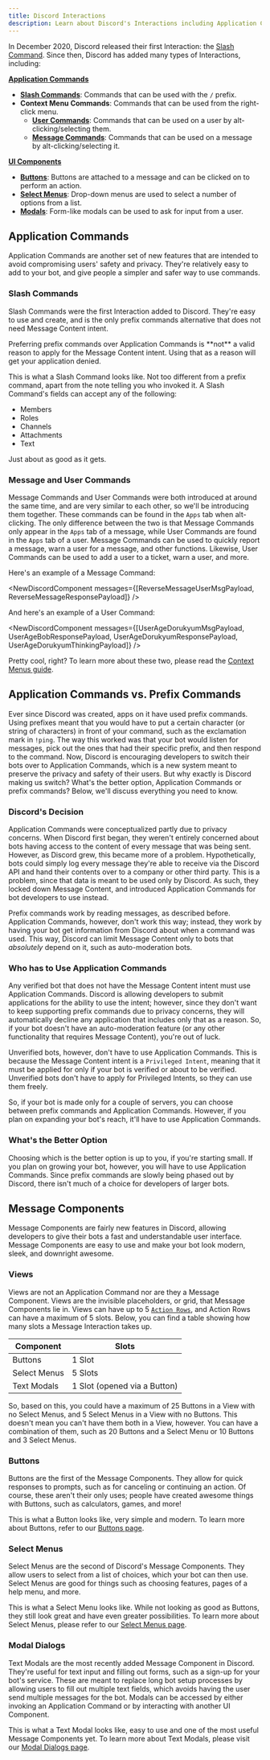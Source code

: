 ```yaml
---
title: Discord Interactions
description: Learn about Discord's Interactions including Application Commands and UI Components.
---
```



In December 2020, Discord released their first Interaction: the [Slash Command](https://discord.com/developers/docs/interactions/application-commands#slash-commands). Since then, Discord has added many types of Interactions, including:

**[Application Commands](https://discord.com/developers/docs/interactions/application-commands)**

- **[Slash Commands](https://discord.com/developers/docs/interactions/application-commands#slash-commands)**: Commands that can be used with the `/` prefix.
- **Context Menu Commands**: Commands that can be used from the right-click menu.
    - **[User Commands](https://discord.com/developers/docs/interactions/application-commands#user-commands)**: Commands that can be used on a user by alt-clicking/selecting them.
    - **[Message Commands](https://discord.com/developers/docs/interactions/application-commands#message-commands)**: Commands that can be used on a message by alt-clicking/selecting it.

**[UI Components](https://discord.com/developers/docs/interactions/message-components)**

- **[Buttons](https://discord.com/developers/docs/interactions/message-components#buttons)**: Buttons are attached to a message and can be clicked on to perform an action.
- **[Select Menus](https://discord.com/developers/docs/interactions/message-components#select-menus)**: Drop-down menus are used to select a number of options from a list.
- **[Modals](https://discord.com/developers/docs/interactions/message-components#text-inputs)**: Form-like modals can be used to ask for input from a user.

## Application Commands

Application Commands are another set of new features that are intended to avoid compromising users' safety and privacy. They're relatively easy to add to your bot, and give people a simpler and safer way to use commands.

### Slash Commands

Slash Commands were the first Interaction added to Discord. They're easy to use and create, and is the only prefix commands alternative that does not need Message Content intent.

<Aside type="note">
    Preferring prefix commands over Application Commands is **not** a valid reason to apply for the Message Content intent. Using that as a reason
    will get your application denied.
</Aside>

<NewDiscordComponent messages={[PingResponsePayload]} />

This is what a Slash Command looks like. Not too different from a prefix command, apart from the note telling you who invoked it. A Slash Command's fields can accept any of the following:

- Members
- Roles
- Channels
- Attachments
- Text

Just about as good as it gets.

### Message and User Commands

Message Commands and User Commands were both introduced at around the same time, and are very similar to each other, so we'll be introducing them together. These commands can be found in the `Apps` tab when alt-clicking. The only difference between the two is that Message Commands only appear in the `Apps` tab of a message, while User Commands are found in the `Apps` tab of a user. Message Commands can be used to quickly report a message, warn a user for a message, and other functions. Likewise, User Commands can be used to add a user to a ticket, warn a user, and more.

Here's an example of a Message Command:

<NewDiscordComponent messages={[ReverseMessageUserMsgPayload, ReverseMessageResponsePayload]} />

And here's an example of a User Command:

<NewDiscordComponent
    messages={[UserAgeDorukyumMsgPayload, UserAgeBobResponsePayload, UserAgeDorukyumResponsePayload, UserAgeDorukyumThinkingPayload]}
/>

Pretty cool, right? To learn more about these two, please read the [Context Menus guide](/interactions/application-commands/context-menus/).

## Application Commands vs. Prefix Commands

Ever since Discord was created, apps on it have used prefix commands. Using prefixes meant that you would have to put a certain character (or string of characters) in front of your command, such as the exclamation mark in `!ping`. The way this worked was that your bot would listen for messages, pick out the ones that had their specific prefix, and then respond to the command. Now, Discord is encouraging developers to switch their bots over to Application Commands, which is a new system meant to preserve the privacy and safety of their users. But why exactly is Discord making us switch? What's the better option, Application Commands or prefix commands? Below, we'll discuss everything you need to know.

### Discord's Decision

Application Commands were conceptualized partly due to privacy concerns. When Discord first began, they weren't entirely concerned about bots having access to the content of every message that was being sent. However, as Discord grew, this became more of a problem. Hypothetically, bots could simply log every message they're able to receive via the Discord API and hand their contents over to a company or other third party. This is a problem, since that data is meant to be used only by Discord. As such, they locked down Message Content, and introduced Application Commands for bot developers to use instead.

Prefix commands work by reading messages, as described before. Application Commands, however, don't work this way; instead, they work by having your bot get information from Discord about when a command was used. This way, Discord can limit Message Content only to bots that _absolutely_ depend on it, such as auto-moderation bots.

### Who has to Use Application Commands

Any verified bot that does not have the Message Content intent must use Application Commands. Discord is allowing developers to submit applications for the ability to use the intent; however, since they don't want to keep supporting prefix commands due to privacy concerns, they will automatically decline any application that includes only that as a reason. So, if your bot doesn't have an auto-moderation feature (or any other functionality that requires Message Content), you're out of luck.

Unverified bots, however, don't have to use Application Commands. This is because the Message Content intent is a `Privileged Intent`, meaning that it must be applied for only if your bot is verified or about to be verified. Unverified bots don't have to apply for Privileged Intents, so they can use them freely.

So, if your bot is made only for a couple of servers, you can choose between prefix commands and Application Commands. However, if you plan on expanding your bot's reach, it'll have to use Application Commands.

### What's the Better Option

Choosing which is the better option is up to you, if you're starting small. If you plan on growing your bot, however, you will have to use Application Commands. Since prefix commands are slowly being phased out by Discord, there isn't much of a choice for developers of larger bots.

## Message Components

Message Components are fairly new features in Discord, allowing developers to give their bots a fast and understandable user interface. Message Components are easy to use and make your bot look modern, sleek, and downright awesome.

### Views

Views are not an Application Command nor are they a Message Component. Views are the invisible placeholders, or grid, that Message Components lie in. Views can have up to 5 [`Action Rows`](https://docs.pycord.dev/en/stable/api/models.html#discord.ActionRow), and Action Rows can have a maximum of 5 slots. Below, you can find a table showing how many slots a Message Interaction takes up.

| Component    | Slots                        |
| ------------ | ---------------------------- |
| Buttons      | 1 Slot                       |
| Select Menus | 5 Slots                      |
| Text Modals  | 1 Slot (opened via a Button) |

So, based on this, you could have a maximum of 25 Buttons in a View with no Select Menus, and 5 Select Menus in a View with no Buttons. This doesn't mean you can't have them both in a View, however. You can have a combination of them, such as 20 Buttons and a Select Menu or 10 Buttons and 3 Select Menus.

### Buttons

Buttons are the first of the Message Components. They allow for quick responses to prompts, such as for canceling or continuing an action. Of course, these aren't their only uses; people have created awesome things with Buttons, such as calculators, games, and more!

<NewDiscordComponent messages={[ButtonsExamplePayload]} />

This is what a Button looks like, very simple and modern. To learn more about Buttons, refer to our [Buttons page](/interactions/ui-components/buttons/).

### Select Menus

Select Menus are the second of Discord's Message Components. They allow users to select from a list of choices, which your bot can then use. Select Menus are good for things such as choosing features, pages of a help menu, and more.

<NewDiscordComponent messages={[SelectMenuExamplePayload]} />

This is what a Select Menu looks like. While not looking as good as Buttons, they still look great and have even greater possibilities. To learn more about Select Menus, please refer to our [Select Menus page](/interactions/ui-components/dropdowns/).

### Modal Dialogs

Text Modals are the most recently added Message Component in Discord. They're useful for text input and filling out forms, such as a sign-up for your bot's service. These are meant to replace long bot setup processes by allowing users to fill out multiple text fields, which avoids having the user send multiple messages for the bot. Modals can be accessed by either invoking an Application Command or by interacting with another UI Component.

<NewDiscordComponent messages={[ModalButtonPayload]} />

This is what a Text Modal looks like, easy to use and one of the most useful Message Components yet. To learn more about Text Modals, please visit our [Modal Dialogs page](/interactions/ui-components/modal-dialogs/).

